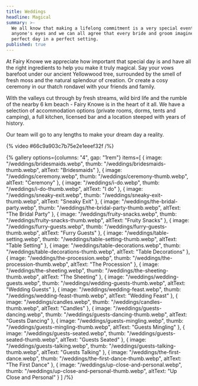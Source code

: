 ```yaml
---
title: Weddings
headline: Magical
summary: >-
  We all know that making a lifelong commitment is a very special event in
  anyone's eyes and we can all agree that every bride and groom imagines their
  perfect day in a perfect setting.
published: true
---
```

At Fairy Knowe we appreciate how important that special day is and have all the right ingredients to help you make it truly magical.&nbsp;Say your vows barefoot under our ancient Yellowwood tree, surrounded by the smell of fresh moss&nbsp;and the natural splendour of creation. Or create a cosy ceremony in our thatch rondavel with your friends and family.

With the valleys cut through by fresh streams, wild bird life and the rumble of the nearby 6 km beach - Fairy Knowe is in the heart of it all. We have a selection of accommodation options (private rooms, dorms, tents and camping), a full kitchen, licensed bar and a location steeped with years of history.

Our team will go to any lengths to make your dream day a reality.

{% video #66c9a903c7b75e2e1eeef32f /%}

{% gallery
   options={columns: "4", gap: "1rem"}
   items=[
    {
        image: "/weddings/bridesmaids.webp",
        thumb: "/weddings/bridesmaids-thumb.webp",
        altText: "Bridesmaids"
    },
    {
        image: "/weddings/ceremony.webp",
        thumb: "/weddings/ceremony-thumb.webp",
        altText: "Ceremony"
    },
    {
        image: "/weddings/i-do.webp",
        thumb: "/weddings/i-do-thumb.webp",
        altText: "I do"
    },
    {
        image: "/weddings/sneaky-exit.webp",
        thumb: "/weddings/sneaky-exit-thumb.webp",
        altText: "Sneaky Exit"
    },
    {
        image: "/weddings/the-bridal-party.webp",
        thumb: "/weddings/the-bridal-party-thumb.webp",
        altText: "The Bridal Party"
    },
    {
        image: "/weddings/fruity-snacks.webp",
        thumb: "/weddings/fruity-snacks-thumb.webp",
        altText: "Fruity Snacks"
    },
    {
        image: "/weddings/furry-guests.webp",
        thumb: "/weddings/furry-guests-thumb.webp",
        altText: "Furry Guests"
    },
    {
        image: "/weddings/table-setting.webp",
        thumb: "/weddings/table-setting-thumb.webp",
        altText: "Table Setting"
    },
    {
        image: "/weddings/table-decorations.webp",
        thumb: "/weddings/table-decorations-thumb.webp",
        altText: "Table Decorations"
    },
    {
        image: "/weddings/the-procession.webp",
        thumb: "/weddings/the-procession-thumb.webp",
        altText: "The Procession"
    },
    {
        image: "/weddings/the-sheeting.webp",
        thumb: "/weddings/the-sheeting-thumb.webp",
        altText: "The Sheeting"
    },
    {
        image: "/weddings/wedding-guests.webp",
        thumb: "/weddings/wedding-guests-thumb.webp",
        altText: "Wedding Guests"
    },
    {
        image: "/weddings/wedding-feast.webp",
        thumb: "/weddings/wedding-feast-thumb.webp",
        altText: "Wedding Feast"
    },
    {
        image: "/weddings/candles.webp",
        thumb: "/weddings/candles-thumb.webp",
        altText: "Candles"
    },
    {
        image: "/weddings/guests-dancing.webp",
        thumb: "/weddings/guests-dancing-thumb.webp",
        altText: "Guests Dancing"
    },
    {
        image: "/weddings/guests-mingling.webp",
        thumb: "/weddings/guests-mingling-thumb.webp",
        altText: "Guests Mingling"
    },
    {
        image: "/weddings/guests-seated.webp",
        thumb: "/weddings/guests-seated-thumb.webp",
        altText: "Guests Seated"
    },
        {
        image: "/weddings/guests-talking.webp",
        thumb: "/weddings/guests-talking-thumb.webp",
        altText: "Guests Talking"
    },
    {
        image: "/weddings/the-first-dance.webp",
        thumb: "/weddings/the-first-dance-thumb.webp",
        altText: "The First Dance"
    },
    {
        image: "/weddings/up-close-and-personal.webp",
        thumb: "/weddings/up-close-and-personal-thumb.webp",
        altText: "Up Close and Personal"
    }
   ] /%}
